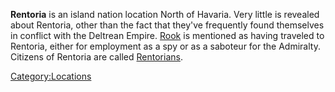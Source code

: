 {{stub}}

'''Rentoria''' is an island nation location North of Havaria. Very little is revealed about Rentoria, other than the fact that they've frequently found themselves in conflict with the Deltrean Empire. [[Rook]] is mentioned as having traveled to Rentoria, either for employment as a spy or as a saboteur for the Admiralty. Citizens of Rentoria are called [[Rentorians]]. 
[[Category:Locations]]